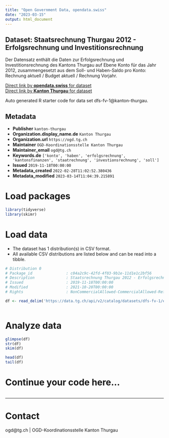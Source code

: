 ```yaml
---
title: "Open Government Data, opendata.swiss"
date: "2023-03-15"
output: html_document
---
```


## Dataset: Staatsrechnung Thurgau 2012 - Erfolgsrechnung und Investitionsrechnung

Der Datensatz enthält die Daten zur Erfolgsrechnung und Investitionsrechnung des Kantons Thurgau auf Ebene Konto für das Jahr 2012, zusammengesetzt aus dem Soll- und Haben-Saldo pro Konto: Rechnung aktuell / Budget aktuell / Rechnung Vorjahr. 

[Direct link by **opendata.swiss** for dataset](https://opendata.swiss/de/dataset/staatsrechnung-thurgau-2012-erfolgsrechnung-und-investitionsrechnung)<br>
[Direct link by **Kanton Thurgau** for dataset](https://data.tg.ch/explore/dataset/dfs-fv-1/)

Auto generated R starter code for data set dfs-fv-1@kanton-thurgau.

## Metadata

- **Publisher** `kanton-thurgau`
- **Organization.display_name.de** `Kanton Thurgau`
- **Organization.url** `https://ogd.tg.ch`
- **Maintainer** `OGD-Koordinationsstelle Kanton Thurgau`
- **Maintainer_email** `ogd@tg.ch`
- **Keywords.de** `['konto', 'haben', 'erfolgsrechnung', 'kantonsfinanzen', 'staatrechnung', 'investionsrechnung', 'soll']`
- **Issued** `2019-11-18T00:00:00`
- **Metadata_created** `2022-02-28T11:02:52.380436`
- **Metadata_modified** `2023-03-14T11:04:39.215891`


# Load packages

```r

library(tidyverse)
library(skimr)

```

# Load data

-   The dataset has 1 distribution(s) in CSV format.
-   All available CSV distributions are listed below and can be read into a tibble.

```r

# Distribution 0
# Package_id               : c04a2c9c-42fd-4f03-9b1e-11d1e1c2bf56
# Description              : Staatsrechnung Thurgau 2012 - Erfolgsrechnung und Investitionsrechnung (csv)
# Issued                   : 2019-11-18T00:00:00
# Modified                 : 2021-10-20T00:00:00
# Rights                   : NonCommercialAllowed-CommercialAllowed-ReferenceRequired

df <- read_delim('https://data.tg.ch/api/v2/catalog/datasets/dfs-fv-1/exports/csv')



```

# Analyze data

```r

glimpse(df)
str(df)
skim(df)

head(df)
tail(df)

```

# Continue your code here...

```r

```

------------------------------------------------------------------------

# Contact

ogd@tg.ch | OGD-Koordinationsstelle Kanton Thurgau
